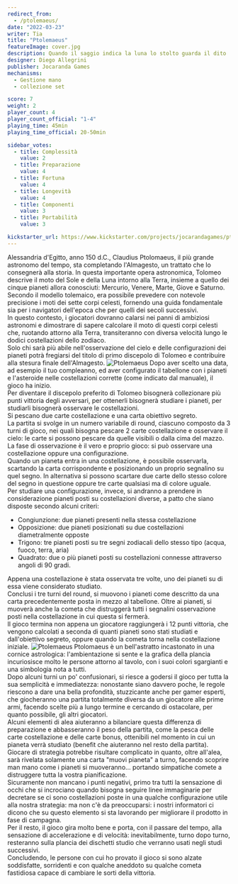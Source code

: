 ```yaml
---
redirect_from:
  - /ptolemaeus/
date: "2022-03-23"
writer: Tia
title: "Ptolemaeus"
featureImage: cover.jpg
description: Quando il saggio indica la luna lo stolto guarda il dito
designer: Diego Allegrini
publisher: Jocaranda Games
mechanisms:
  - Gestione mano
  - collezione set

score: 7
weight: 2
player_count: 4
player_count_official: "1-4"
playing_time: 45min
playing_time_official: 20-50min

sidebar_votes:
  - title: Complessità
    value: 2
  - title: Preparazione
    value: 4
  - title: Fortuna
    value: 4
  - title: Longevità
    value: 4
  - title: Componenti
    value: 3
  - title: Portabilità
    value: 3

kickstarter_url: https://www.kickstarter.com/projects/jocarandagames/ptolemaeus
---
```


<Setting>
  Alessandria d'Egitto, anno 150 d.C., Claudius Ptolomaeus, il più grande
  astronomo del tempo, sta completando l'Almagesto, un trattato che lo
  consegnerà alla storia. In questa importante opera astronomica, Tolomeo
  descrive il moto del Sole e della Luna intorno alla Terra, insieme a quello
  dei cinque pianeti allora conosciuti: Mercurio, Venere, Marte, Giove e
  Saturno.
  <br />
  Secondo il modello tolemaico, era possibile prevedere con notevole precisione
  i moti dei sette corpi celesti, fornendo una guida fondamentale sia per i
  navigatori dell'epoca che per quelli dei secoli successivi.
  <br />
  In questo contesto, i giocatori dovranno calarsi nei panni di ambiziosi
  astronomi e dimostrare di sapere calcolare il moto di questi corpi celesti
  che, ruotando attorno alla Terra, transiteranno con diversa velocità lungo le
  dodici costellazioni dello zodiaco.
  <br />
  Solo chi sarà più abile nell'osservazione del cielo e delle configurazioni dei
  pianeti potrà fregiarsi del titolo di primo discepolo di Tolomeo e contribuire
  alla stesura finale dell'Almagesto.
</Setting>

<img src="./game1.jpg" alt="Ptolemaeus" />

<Rules>
  Dopo aver scelto una data, ad esempio il tuo compleanno, ed aver configurato
  il tabellone con i pianeti e l'asteroide nelle costellazioni corrette (come
  indicato dal manuale), il gioco ha inizio.
  <br />
  Per diventare il discepolo preferito di Tolomeo bisognerà collezionare più
  punti vittoria degli avversari, per ottenerli bisognerà studiare i pianeti,
  per studiarli bisognerà osservare le costellazioni.
  <br />
  Si pescano due carte costellazione e una carta obiettivo segreto.
  <br />
  La partita si svolge in un numero variabile di round, ciascuno composto da 3
  turni di gioco, nei quali bisogna pescare 2 carte costellazione e osservare il
  cielo: le carte si possono pescare da quelle visibili o dalla cima del mazzo.
  <br />
  La fase di osservazione è il vero e proprio gioco: si può osservare una
  costellazione oppure una configurazione.
  <br />
  Quando un pianeta entra in una costellazione, è possibile osservarla,
  scartando la carta corrispondente e posizionando un proprio segnalino su quel
  segno. In alternativa si possono scartare due carte dello stesso colore del
  segno in questione oppure tre carte qualsiasi ma di colore uguale.
  <br />
  Per studiare una configurazione, invece, si andranno a prendere in
  considerazione pianeti posti su costellazioni diverse, a patto che siano
  disposte secondo alcuni criteri:
  <ul>
    <li>Congiunzione: due pianeti presenti nella stessa costellazione</li>
    <li>
      Opposizione: due pianeti posizionati su due costellazioni diametralmente
      opposte
    </li>
    <li>
      Trigono: tre pianeti posti su tre segni zodiacali dello stesso tipo
      (acqua, fuoco, terra, aria)
    </li>
    <li>
      Quadrato: due o più pianeti posti su costellazioni connesse attraverso
      angoli di 90 gradi.
    </li>
  </ul>
  Appena una costellazione è stata osservata tre volte, uno dei pianeti su di
  essa viene considerato studiato.
  <br />
  Conclusi i tre turni del round, si muovono i pianeti come descritto da una
  carta precedentemente posta in mezzo al tabellone. Oltre ai pianeti, si
  muoverà anche la cometa che distruggerà tutti i segnalini osservazione posti
  nella costellazione in cui questa si fermerà.
  <br />
  Il gioco termina non appena un giocatore raggiungerà i 12 punti vittoria, che
  vengono calcolati a seconda di quanti pianeti sono stati studiati e
  dall'obiettivo segreto, oppure quando la cometa torna nella costellazione
  iniziale.
</Rules>

<img src="./game2.jpg" alt="Ptolemaeus" />

<Feedback>
  Ptolomaeus è un bell'astratto incastonato in una cornice astrologica:
  l'ambientazione si sente e la grafica della plancia incuriosisce molto le
  persone attorno al tavolo, con i suoi colori sgargianti e una simbologia nota
  a tutti.
  <br />
  Dopo alcuni turni un po' confusionari, si riesce a godersi il gioco per tutta
  la sua semplicità e immediatezza: nonostante siano davvero poche, le regole
  riescono a dare una bella profondità, stuzzicante anche per gamer esperti, che
  giocheranno una partita totalmente diversa da un giocatore alle prime armi,
  facendo scelte più a lungo termine e cercando di ostacolare, per quanto
  possibile, gli altri giocatori.
  <br />
  Alcuni elementi di alea aiuteranno a bilanciare questa differenza di
  preparazione e abbasseranno il peso della partita, come la pesca delle carte
  costellazione e delle carte bonus, ottenibili nel momento in cui un pianeta
  verrà studiato (benefit che aiuteranno nel resto della partita).
  <br />
  Giocare di strategia potrebbe risultare complicato in quanto, oltre all'alea,
  sarà rivelata solamente una carta "muovi pianeta" a turno, facendo scoprire
  man mano come i pianeti si muoveranno... portando simpatiche comete a
  distruggere tutta la vostra pianificazione.
  <br />
  Sicuramente non mancano i punti negativi, primo tra tutti la sensazione di
  occhi che si incrociano quando bisogna seguire linee immaginarie per decretare
  se ci sono costellazioni poste in una qualche configurazione utile alla nostra
  strategia: ma non c'è da preoccuparsi: i nostri informatori ci dicono che su
  questo elemento si sta lavorando per migliorare il prodotto in fase di
  campagna.
  <br />
  Per il resto, il gioco gira molto bene e porta, con il passare del tempo, alla
  sensazione di accelerazione e di velocità: inevitabilmente, turno dopo turno,
  resteranno sulla plancia dei dischetti studio che verranno usati negli studi
  successivi.
  <br />
  Concludendo, le persone con cui ho provato il gioco si sono alzate
  soddisfatte, sorridenti e con qualche aneddoto su qualche cometa fastidiosa
  capace di cambiare le sorti della vittoria.
</Feedback>

<Instagram id="CbchjSWjPp6" />
